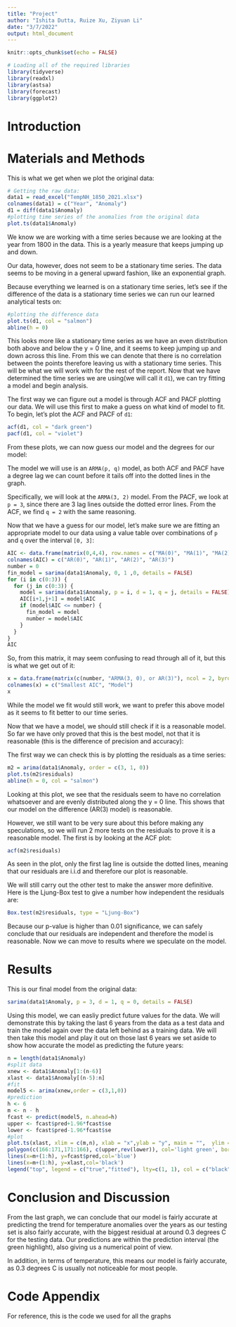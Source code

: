 ```yaml
---
title: "Project"
author: "Ishita Dutta, Ruize Xu, Ziyuan Li"
date: "3/7/2022"
output: html_document
---
```

```r
knitr::opts_chunk$set(echo = FALSE)
```

```r
# Loading all of the required libraries
library(tidyverse)
library(readxl)
library(astsa)
library(forecast)
library(ggplot2)
```


# Introduction



# Materials and Methods

This is what we get when we plot the original data:

```r
# Getting the raw data:
data1 = read_excel("TempNH_1850_2021.xlsx")
colnames(data1) = c("Year", "Anomaly")
d1 = diff(data1$Anomaly)
#plotting time series of the anomalies from the original data
plot.ts(data1$Anomaly)
```


We know we are working with a time series because we are looking at the year from 1800 in the data. This is a yearly measure that keeps jumping up and down.

Our data, however, does not seem to be a stationary time series. The data seems to be moving in a general upward fashion, like an exponential graph.

Because everything we learned is on a stationary time series, let's see if the difference of the data is a stationary time series we can run our learned analytical tests on:

```r
#plotting the difference data
plot.ts(d1, col = "salmon")
abline(h = 0)
```


This looks more like a stationary time series as we have an even distribution both above and below the y = 0 line, and it seems to keep jumping up and down across this line. From this we can denote that there is no correlation between the points therefore leaving us with a stationary time series. This will be what we will work with for the rest of the report. Now that we have determined the time series we are using(we will call it `d1`), we can try fitting a model and begin analysis.

The first way we can figure out a model is through ACF and PACF plotting our data. We will use this first to make a guess on what kind of model to fit. To begin, let's plot the ACF and PACF of `d1`:
```r
acf(d1, col = "dark green")
pacf(d1, col = "violet")
```


From these plots, we can now guess our model and the degrees for our model:

The model we will use is an `ARMA(p, q)` model, as both ACF and PACF have a degree lag we can count before it tails off into the dotted lines in the graph. 

Specifically, we will look at the `ARMA(3, 2)` model. From the PACF, we look at `p = 3`, since there are 3 lag lines outside the dotted error lines. From the ACF, we find `q = 2` with the same reasoning.

Now that we have a guess for our model, let's make sure we are fitting an appropriate model to our data using a value table over combinations of `p` and `q` over the interval `[0, 3]`:
```r
AIC <- data.frame(matrix(0,4,4), row.names = c("MA(0)", "MA(1)", "MA(2)", "MA(3)"))
colnames(AIC) = c("AR(0)", "AR(1)", "AR(2)", "AR(3)")
number = 0
fin_model = sarima(data1$Anomaly, 0, 1 ,0, details = FALSE)
for (i in c(0:3)) {
  for (j in c(0:3)) {
    model = sarima(data1$Anomaly, p = i, d = 1, q = j, details = FALSE)
    AIC[i+1,j+1] = model$AIC
    if (model$AIC <= number) {
      fin_model = model
      number = model$AIC
    }
  }
}
AIC
```


So, from this matrix, it may seem confusing to read through all of it, but this is what we get out of it:
```r
x = data.frame(matrix(c(number, "ARMA(3, 0), or AR(3)"), ncol = 2, byrow = TRUE))
colnames(x) = c("Smallest AIC", "Model")
x
```


While the model we fit would still work, we want to prefer this above model as it seems to fit better to our time series. 

Now that we have a model, we should still check if it is a reasonable model. So far we have only proved that this is the best model, not that it is reasonable (this is the difference of precision and accuracy):

The first way we can check this is by plotting the residuals as a time series:
```r
m2 = arima(data1$Anomaly, order = c(3, 1, 0))
plot.ts(m2$residuals)
abline(h = 0, col = "salmon")
```

Looking at this plot, we see that the residuals seem to have no correlation whatsoever and are evenly distributed along the y = 0 line. This shows that our model on the difference (AR(3) model) is reasonable. 

However, we still want to be very sure about this before making any speculations, so we will run 2 more tests on the residuals to prove it is a reasonable model. The first is by looking at the ACF plot:
```r
acf(m2$residuals)
```

As seen in the plot, only the first lag line is outside the dotted lines, meaning that our residuals are i.i.d and therefore our plot is reasonable. 

We will still carry out the other test to make the answer more definitive. Here is the Ljung-Box test to give a number how independent the residuals are:
```r
Box.test(m2$residuals, type = "Ljung-Box")
```

Because our p-value is higher than 0.01 significance, we can safely conclude that our residuals are independent and therefore the model is reasonable. Now we can move to results where we speculate on the model.

# Results

This is our final model from the original data:
```r
sarima(data1$Anomaly, p = 3, d = 1, q = 0, details = FALSE)
```

Using this model, we can easliy predict future values for the data. We will demonstrate this by taking the last 6 years from the data as a test data and train the model again over the data left behind as a training data. We will then take this model and play it out on those last 6 years we set aside to show how accurate the model as predicting the future years:

```r
n = length(data1$Anomaly)
#split data
xnew <- data1$Anomaly[1:(n-6)]
xlast <- data1$Anomaly[(n-5):n]
#fit
model5 <- arima(xnew,order = c(3,1,0))
#prediction
h <- 6
m <- n - h
fcast <- predict(model5, n.ahead=h)
upper <- fcast$pred+1.96*fcast$se
lower <- fcast$pred-1.96*fcast$se
#plot
plot.ts(xlast, xlim = c(m,n), xlab = "x",ylab = "y", main = "",  ylim = c(0.50, 1.40))
polygon(c(166:171,171:166), c(upper,rev(lower)), col='light green', border=NA)
lines(x=m+(1:h), y=fcast$pred,col='blue')
lines(x=m+(1:h), y=xlast,col='black')
legend("top", legend = c("true","fitted"), lty=c(1, 1), col = c("black","blue"))
```




# Conclusion and Discussion

From the last graph, we can conclude that our model is fairly accurate at predicting the trend for temperature anomalies over the years as our testing set is also fairly accurate, with the biggest residual at around 0.3 degrees C for the testing data. Our predictions are within the prediction interval (the green highlight), also giving us a numerical point of view.

In addition, in terms of temperature, this means our model is fairly accurate, as 0.3 degrees C is usually not noticeable for most people.


# Code Appendix 
For reference, this is the code we used for all the graphs
```r
```











